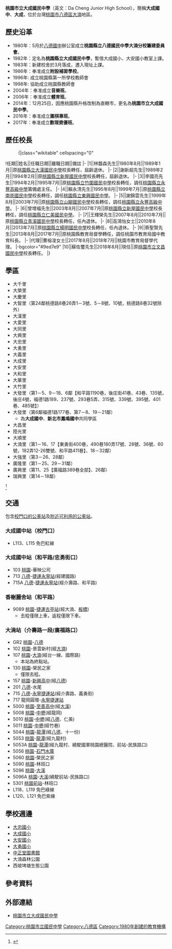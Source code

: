 {{Infobox_School
|name           =桃園市立大成國民中學
|other_name     =Da Cheng Junior High School
|image          =[[File:Da_Cheng_Junior_High_School_Logo.gif|File:Da Cheng Junior High School Logo.gif]]
|motto          =
|established    =1980年
|type           =市立[[國民中學|國民中學]]
|district       ={{flagicon|TWN}}[[台灣|台灣]][[桃園市|桃園市]][[八德區|八德區]]
|principal      =蘇佐璽
|grades         =三年制，共72班。<br>七年級24班<br>八年級24班<br>九年級24班
|faculty        =151人
|staff          =120人
|students       =2,199（2016年）
|address        =334 桃園市八德區忠勇街12號 
|fax            =886-3-364-4657 
|website        =[http://www.tcjhs.tyc.edu.tw/ http://www.tcjhs.tyc.edu.tw/]
}}
'''桃園市立大成國民中學'''（英文：Da Cheng Junior High School），簡稱'''大成國中'''、'''大成'''，位於台灣[[桃園市|桃園市]][[八德區|八德區]][[大湳_(桃園市)|大湳]]地區。

== 歷史沿革 ==
*1980年：5月於[[桃園市立八德國民中學|八德國中]]辦公室成立'''桃園縣立八德國民中學大湳分校籌建委員會'''。
*1982年：定名為'''桃園縣立大成國民中學'''，暫借大成國小、大安國小教室上課。
*1983年：新建校舍於3月落成，遷入現址上課。
*1986年：奉准成立'''附設補習學校'''。
*1996年: 成立桃園縣第一所學校教師會
*1998年: 協助成立桃園縣教師會
*2004年：奉准成立'''音樂班'''。
*2006年：奉准成立'''體育班'''。
*2014年：12月25日，因應桃園縣升格改制為直轄市，更名為'''桃園市立大成國民中學'''。
*2016年：奉准成立'''圍棋專班'''。
*2017年：奉准成立'''數理資優班'''。

== 歷任校長 ==
<!--原任校名以任職時校名為主，不需要更為現今名稱-->
:{|class="wikitable" cellspacing="0"
!任期||姓名||任職日期||離職日期||備註
|-
|1||林馥森先生||1980年8月||1989年1月||原[[桃園市立大溪高級中等學校|桃園縣立大漢國民中學]]校長轉任，屆齡退休。
|-
|2||謝新超先生||1989年2月||1994年2月||原[[桃園市立新屋高級中等學校|桃園縣立新屋國民中學]]校長轉任，屆齡退休。
|-
|3||李國亮先生||1994年2月||1995年7月||原[[桃園市立竹圍國民中學|桃園縣立竹圍國民中學]]校長轉任，調任[[桃園市立永豐高級中等學校|桃園縣立永豐高級中學]]籌備處主任。
|-
|4||賴永清先生||1995年8月||1999年7月||原[[桃園市立南崁國民中學|桃園縣立南崁國民中學]]校長轉任，調任[[桃園市立東興國民中學|桃園縣立東興國民中學]]。
|-
|5||謝錦雲先生||1999年8月||2003年7月||原[[桃園市立山腳國民中學|桃園縣立山腳國民中學]]校長轉任，調任[[桃園市立永豐高級中等學校|桃園縣立永豐高級中學]]。
|-
|6||曾增福先生||2003年8月||2007年7月||原[[桃園市立新屋高級中等學校|桃園縣立新屋國民中學]]校長轉任，調任[[桃園市立仁美國民中學|桃園縣立仁美國民中學]]。
|-
|7||王輝榮先生||2007年8月||2010年7月||原[[桃園市立青溪國民中學|桃園縣立青溪國民中學]]校長轉任，任內退休。
|-
|8||高鴻怡女士||2010年8月||2013年7月||原[[桃園市立楊明國民中學|桃園縣立楊明國民中學]]校長轉任，任內退休。
|-
|9||蔡聖賢先生||2013年8月||2017年7月||原桃園縣教育局督學轉任，調任桃園市教育局國中教育科長。
|-
|代理||曹榕浚女士||2017年8月||2018年7月||桃園市教育局督學代理。
|-bgcolor="#9ed7e9"
|10||蘇佐璽先生||2018年8月||現任||原[[桃園市立文昌國民中學|桃園市立文昌國民中學]]校長轉任。
|}

== 學區 ==
*大千里
*大榮里
*大慶里
*大智里（第24鄰桃德路8巷26弄1－3號、5－8號、10號，桃德路8巷32號除外）
*大漢里
*大愛里
*大同里
*大興里
*大忠里
*大勇里
*大義里
*大成里
*大安里
*大和里
*大華里
*大竹里
*大發里（第1－5、9－18、6鄰【和平路1190巷，後庄街41巷、43巷、135號，後庄4號，福德1路189、237號、293巷5弄、315號、339號、395號、401巷、485號】）
*大發里（第6鄰福德1路177巷、第7－8、19－21鄰）
**為'''大成國中'''、'''新北市鳳鳴國中'''共同學區
*大昌里
*陸光里
*大順里
*大湳里（第1－16、17【東勇街400巷，490巷180弄17號、28號、36號、60號，182弄12-26雙號、和平路411巷】、18－32鄰）
*大強里（第3－26、28鄰）
*廣隆里（第1－25、29－31鄰）
*廣興里（第11、25【廣福路389巷全部】、26鄰）
*瑞興里（第14－18鄰）
<ref>{{Cite web |url=http://www.tyc.edu.tw/home.jsp?id=42&parentpath=0,41 |title=桃園市107學年度國民中小學學區劃分一覽表 |accessdate=2018-06-18 |archive-date=2018-06-16 |archive-url=https://web.archive.org/web/20180616054954/http://www.tyc.edu.tw/home.jsp?id=42&parentpath=0,41 |dead-url=no }}</ref>

== 交通 ==
包含<u>校門口的公車站</u>及<u>附近可利用的公車站</u>。
=== 大成國中站（校門口） ===
*L113、L115 免巴紅線

=== 大成國中站（和平路/忠勇街口） ===
*103 [[桃園市|桃園]]-華映公司
*713 [[八德區|八德]]-[[永寧站_(台灣)|捷運永寧站]](經建國路)
*715A [[八德區|八德]]-[[永寧站_(台灣)|捷運永寧站]](經介壽路、和平路)

=== 香榭麗舍站（和平路） ===
*9089 [[桃園市|桃園]]-[[捷運古亭站|捷運古亭站]](經大湳、[[板橋區_(新北市)|板橋]])
**去程僅限上車，返程僅限下車。

=== 大湳站（介壽路一段/廣福路口） ===
*GR2 [[桃園市|桃園]]-[[八德區|八德]]
*102 [[桃園市|桃園]]-景雲新村(經[[大湳_(桃園市)|大湳]])
*107 [[桃園市|桃園]]-[[大湳_(桃園市)|大湳]](經台一線、國際路)
**本站為終點站。
*130 [[桃園市|桃園]]-榮民之家
**僅限去程。
*157 [[桃園市|桃園]]-[[桃園市私立新興高級中學|新興高中]](經[[八德區|八德]])
*201 [[八德區|八德]]-水尾
*715 [[八德區|八德]]-[[永寧站_(台灣)|永寧捷運站]](經介壽路、義勇街)
*717 龍岡圓環-[[永寧站_(台灣)|永寧捷運站]]
*5000 [[桃園市|桃園]]-[[桃園市私立至善高級中學|至善高中]](經[[大溪|大溪]])
*5008 [[桃園市|桃園]]-[[中壢|中壢]](經龍岡)
*5010 [[桃園市|桃園]]-[[中壢|中壢]](經[[八德區|八德]]、仁美)
*5011 [[桃園市|桃園]]-[[中壢|中壢]](經竹巷)
*5044 [[桃園市|桃園]]-[[龍潭區_(台灣)|龍潭]](經[[八德區|八德]]、十一份)
*5053 [[桃園市|桃園]]-[[龍潭區_(台灣)|龍潭]](經九龍村)
*5053A [[桃園市|桃園]]-[[龍潭區_(台灣)|龍潭]](經九龍村、繞駛國軍桃園總醫院、前站-民族路口)
*5056 [[桃園市|桃園]]-[[石門水庫_(台灣)|石門水庫]]
*5060 [[桃園市|桃園]]-榮民之家
*5090 [[桃園市|桃園]]-林班口
*5096 [[桃園市|桃園]]-[[大溪|大溪]]
*5096A [[桃園市|桃園]]-[[大溪|大溪]](繞駛前站-民族路口)
*5301 [[桃園市|桃園前站]]-林班口
*L118、L119 免巴綠線
*L120、L121 免巴紫線

== 學校週邊 ==
*[[桃園市八德區大忠國民小學|大忠國小]]
*[[桃園市八德區大成國民小學|大成國小]]
*[[桃園市八德區大安國民小學|大安國小]] 
*[[桃園市八德區大勇國民小學|大勇國小]]
*[[八德中正堂|中正堂圖書館]]
*大湳森林公園
*西坡埤塘生態公園

== 參考資料 ==
{{reflist}}

== 外部連結 ==
*[http://www.tcjhs.tyc.edu.tw/ 桃園市立大成國民中學] {{Wayback|url=http://www.tcjhs.tyc.edu.tw/ |date=20110926152837 }}

{{桃園市國民中小學}}

[[Category:桃園市立國民中學|Category:桃園市立國民中學]]
[[Category:八德區|Category:八德區]]
[[Category:1980年創建的教育機構|Category:1980年創建的教育機構]]